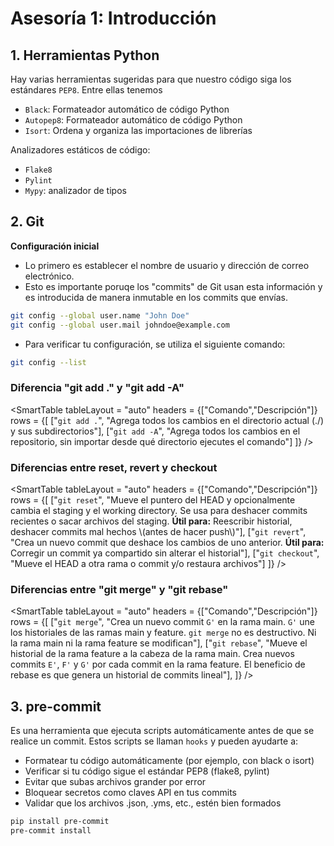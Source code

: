 # Asesoría 1: Introducción

## 1. Herramientas Python

Hay varias herramientas sugeridas para que nuestro código siga los estándares `PEP8`. Entre ellas tenemos

- `Black`: Formateador automático de código Python
- `Autopep8`: Formateador automático de código Python
- `Isort`: Ordena y organiza las importaciones de librerías

Analizadores estáticos de código:

- `Flake8`
- `Pylint`
- `Mypy`: analizador de tipos

## 2. Git

**Configuración inicial**

- Lo primero es establecer el nombre de usuario y dirección de correo electrónico.
- Esto es importante poruqe los "commits" de Git usan esta información y es introducida de manera inmutable en los commits que envías.

```sh
git config --global user.name "John Doe"
git config --global user.mail johndoe@example.com 
```

- Para verificar tu configuración, se utiliza el siguiente comando:

```sh
git config --list
```

### Diferencia "git add ." y "git add -A"

<SmartTable
    tableLayout = "auto"
    headers = {["Comando","Descripción"]}
    rows = {[
        ["`git add .`", "Agrega todos los cambios en el directorio actual (./) y sus subdirectorios"],
        ["`git add -A`", "Agrega todos los cambios en el repositorio, sin importar desde qué directorio ejecutes el comando"]
    ]}
/>

### Diferencias entre reset, revert y checkout

<SmartTable
    tableLayout = "auto"
    headers = {["Comando","Descripción"]}
    rows = {[
        ["`git reset`", "Mueve el puntero del HEAD y opcionalmente cambia el staging y el working directory. Se usa para deshacer commits recientes o sacar archivos del staging. **Útil para:** Reescribir historial, deshacer commits mal hechos \\(antes de hacer push\\)"],
        ["`git revert`", "Crea un nuevo commit que deshace los cambios de uno anterior. **Útil para:** Corregir un commit ya compartido sin alterar el historial"],
        ["`git checkout`", "Mueve el HEAD a otra rama o commit y/o restaura archivos"]
    ]}
/>

### Diferencias entre "git merge" y "git rebase"

<SmartTable
    tableLayout = "auto"
    headers = {["Comando","Descripción"]}
    rows = {[
        ["`git merge`", "Crea un nuevo commit `G'` en la rama main. `G'` une los historiales de las ramas main y feature. `git merge` no es destructivo. Ni la rama main ni la rama feature se modifican"],
        ["`git rebase`", "Mueve el historial de la rama feature a la cabeza de la rama main. Crea nuevos commits `E'`, `F'` y `G'` por cada commit en la rama feature. El beneficio de rebase es que genera un historial de commits lineal"],
    ]}
/>

## 3. pre-commit
Es una herramienta que ejecuta scripts automáticamente antes de que se realice un commit. Estos scripts se llaman `hooks` y pueden ayudarte a:

- Formatear tu código automáticamente (por ejemplo, con black o isort)
- Verificar si tu código sigue el estándar PEP8 (flake8, pylint)
- Evitar que subas archivos grander por error
- Bloquear secretos como claves API en tus commits
- Validar que los archivos .json, .yms, etc., estén bien formados

```sh
pip install pre-commit
pre-commit install
```
